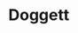
# Doggett
<ProjectDetails
  region="Westerlands"
  house="House Doggett"
  type="Castle"
  status="Abandoned"
  warp="/warp doggett"
  projectLead="Desmera Redwyne"
  dateStarted="2019-07-29T07:00:00+00:00"
  dateCompleted="undefined"
/>
